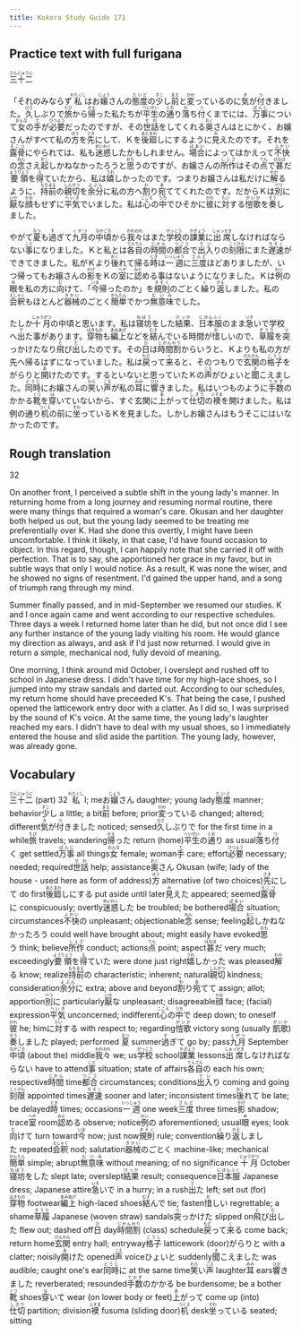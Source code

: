 ```yaml
---
title: Kokoro Study Guide 171
---
```


## Practice text with full furigana

<p>
<ruby><rb>三十二</rb><rt>さんじゅうに</rt></ruby>
</p>

<p>
「それのみならず<ruby><rb>私</rb><rt>わたくし</rt></ruby>はお<ruby><rb>嬢</rb><rt>じょう</rt></ruby>さんの<ruby><rb>態度</rb><rt>たいど</rt></ruby>の<ruby><rb>少</rb><rt>すこ</rt></ruby>し<ruby><rb>前</rb><rt>まえ</rt></ruby>と<ruby><rb>変</rb><rt>かわ</rt></ruby>っているのに<ruby><rb>気</rb><rt>き</rt></ruby>が<ruby><rb>付</rb><rt>つ</rt></ruby>きました。<ruby><rb>久</rb><rt>ひさ</rt></ruby>しぶりで<ruby><rb>旅</rb><rt>たび</rt></ruby>から<ruby><rb>帰</rb><rt>かえ</rt></ruby>った私たちが<ruby><rb>平生</rb><rt>へいぜい</rt></ruby>の<ruby><rb>通</rb><rt>とお</rt></ruby>り<ruby><rb>落</rb><rt>お</rt></ruby>ち<ruby><rb>付</rb><rt>つ</rt></ruby>くまでには、<ruby><rb>万事</rb><rt>ばんじ</rt></ruby>について<ruby><rb>女</rb><rt>おんな</rt></ruby>の<ruby><rb>手</rb><rt>て</rt></ruby>が<ruby><rb>必要</rb><rt>ひつよう</rt></ruby>だったのですが、その<ruby><rb>世話</rb><rt>せわ</rt></ruby>をしてくれる<ruby><rb>奥</rb><rt>おく</rt></ruby>さんはとにかく、お嬢さんがすべて私の<ruby><rb>方</rb><rt>ほう</rt></ruby>を<ruby><rb>先</rb><rt>さき</rt></ruby>にして、Ｋを<ruby><rb>後廻</rb><rt>あとまわ</rt></ruby>しにするように<ruby><rb>見</rb><rt>み</rt></ruby>えたのです。それを<ruby><rb>露骨</rb><rt>ろこつ</rt></ruby>にやられては、私も<ruby><rb>迷惑</rb><rt>めいわく</rt></ruby>したかもしれません。<ruby><rb>場合</rb><rt>ばあい</rt></ruby>によってはかえって<ruby><rb>不快</rb><rt>ふかい</rt></ruby>の<ruby><rb>念</rb><rt>ねん</rt></ruby>さえ<ruby><rb>起</rb><rt>おこ</rt></ruby>しかねなかったろうと<ruby><rb>思</rb><rt>おも</rt></ruby>うのですが、お嬢さんの<ruby><rb>所作</rb><rt>しょさ</rt></ruby>はその<ruby><rb>点</rb><rt>てん</rt></ruby>で<ruby><rb>甚</rb><rt>はなは</rt></ruby>だ<ruby><rb>要領</rb><rt>ようりょう</rt></ruby>を<ruby><rb>得</rb><rt>え</rt></ruby>ていたから、私は<ruby><rb>嬉</rb><rt>うれ</rt></ruby>しかったのです。つまりお嬢さんは私だけに<ruby><rb>解</rb><rt>わか</rt></ruby>るように、<ruby><rb>持前</rb><rt>もちまえ</rt></ruby>の<ruby><rb>親切</rb><rt>しんせつ</rt></ruby>を<ruby><rb>余分</rb><rt>よぶん</rt></ruby>に私の方へ<ruby><rb>割</rb><rt>わ</rt></ruby>り<ruby><rb>宛</rb><rt>あ</rt></ruby>ててくれたのです。だからＫは<ruby><rb>別</rb><rt>べつ</rt></ruby>に<ruby><rb>厭</rb><rt>いや</rt></ruby>な<ruby><rb>顔</rb><rt>かお</rt></ruby>もせずに<ruby><rb>平気</rb><rt>へいき</rt></ruby>でいました。私は<ruby><rb>心</rb><rt>こころ</rt></ruby>の<ruby><rb>中</rb><rt>うち</rt></ruby>でひそかに<ruby><rb>彼</rb><rt>かれ</rt></ruby>に<ruby><rb>対</rb><rt>たい</rt></ruby>する<ruby><rb>愷歌</rb><rt>がいか</rt></ruby>を<ruby><rb>奏</rb><rt>そう</rt></ruby>しました。
</p>

<p>
やがて<ruby><rb>夏</rb><rt>なつ</rt></ruby>も<ruby><rb>過</rb><rt>す</rt></ruby>ぎて<ruby><rb>九月</rb><rt>くがつ</rt></ruby>の<ruby><rb>中頃</rb><rt>なかごろ</rt></ruby>から<ruby><rb>我々</rb><rt>われわれ</rt></ruby>はまた<ruby><rb>学校</rb><rt>がっこう</rt></ruby>の<ruby><rb>課業</rb><rt>かぎょう</rt></ruby>に<ruby><rb>出席</rb><rt>しゅっせき</rt></ruby>しなければならない<ruby><rb>事</rb><rt>こと</rt></ruby>になりました。Ｋと私とは<ruby><rb>各自</rb><rt>てんでん</rt></ruby>の<ruby><rb>時間</rb><rt>じかん</rt></ruby>の<ruby><rb>都合</rb><rt>つごう</rt></ruby>で<ruby><rb>出入</rb><rt>でい</rt></ruby>りの<ruby><rb>刻限</rb><rt>こくげん</rt></ruby>にまた<ruby><rb>遅速</rb><rt>ちそく</rt></ruby>ができてきました。私がＫより<ruby><rb>後</rb><rt>おく</rt></ruby>れて帰る<ruby><rb>時</rb><rt>とき</rt></ruby>は<ruby><rb>一週</rb><rt>いっしゅう</rt></ruby>に<ruby><rb>三度</rb><rt>さんど</rt></ruby>ほどありましたが、いつ帰ってもお嬢さんの<ruby><rb>影</rb><rt>かげ</rt></ruby>をＫの<ruby><rb>室</rb><rt>へや</rt></ruby>に<ruby><rb>認</rb><rt>みと</rt></ruby>める事はないようになりました。Ｋは<ruby><rb>例</rb><rt>れい</rt></ruby>の<ruby><rb>眼</rb><rt>め</rt></ruby>を私の方に<ruby><rb>向</rb><rt>む</rt></ruby>けて、「<ruby><rb>今</rb><rt>いま</rt></ruby>帰ったのか」を<ruby><rb>規則</rb><rt>きそく</rt></ruby>のごとく<ruby><rb>繰</rb><rt>く</rt></ruby>り<ruby><rb>返</rb><rt>かえ</rt></ruby>しました。私の<ruby><rb>会釈</rb><rt>えしゃく</rt></ruby>もほとんど<ruby><rb>器械</rb><rt>きかい</rt></ruby>のごとく<ruby><rb>簡単</rb><rt>かんたん</rt></ruby>でかつ<ruby><rb>無意味</rb><rt>むいみ</rt></ruby>でした。
</p>

<p>
たしか<ruby><rb>十月</rb><rt>じゅうがつ</rt></ruby>の中頃と思います。私は<ruby><rb>寝坊</rb><rt>ねぼう</rt></ruby>をした<ruby><rb>結果</rb><rt>けっか</rt></ruby>、<ruby><rb>日本服</rb><rt>にほんふく</rt></ruby>のまま<ruby><rb>急</rb><rt>いそ</rt></ruby>いで学校へ<ruby><rb>出</rb><rt>で</rt></ruby>た事があります。<ruby><rb>穿物</rb><rt>はきもの</rt></ruby>も<ruby><rb>編上</rb><rt>あみあげ</rt></ruby>などを<ruby><rb>結</rb><rt>むす</rt></ruby>んでいる時間が<ruby><rb>惜</rb><rt>お</rt></ruby>しいので、<ruby><rb>草履</rb><rt>ぞうり</rt></ruby>を<ruby><rb>突</rb><rt>つ</rt></ruby>っかけたなり<ruby><rb>飛</rb><rt>と</rt></ruby>び<ruby><rb>出</rb><rt>だ</rt></ruby>したのです。その<ruby><rb>日</rb><rt>ひ</rt></ruby>は<ruby><rb>時間割</rb><rt>じかんわり</rt></ruby>からいうと、Ｋよりも私の方が先へ帰るはずになっていました。私は<ruby><rb>戻</rb><rt>もど</rt></ruby>って<ruby><rb>来</rb><rt>く</rt></ruby>ると、そのつもりで<ruby><rb>玄関</rb><rt>げんかん</rt></ruby>の<ruby><rb>格子</rb><rt>こうし</rt></ruby>をがらりと<ruby><rb>開</rb><rt>あ</rt></ruby>けたのです。するといないと思っていたＫの<ruby><rb>声</rb><rt>こえ</rt></ruby>がひょいと<ruby><rb>聞</rb><rt>き</rt></ruby>こえました。<ruby><rb>同時</rb><rt>どうじ</rt></ruby>にお嬢さんの<ruby><rb>笑</rb><rt>わら</rt></ruby>い<ruby><rb>声</rb><rt>ごえ</rt></ruby>が私の<ruby><rb>耳</rb><rt>みみ</rt></ruby>に<ruby><rb>響</rb><rt>ひび</rt></ruby>きました。私はいつものように<ruby><rb>手数</rb><rt>てかず</rt></ruby>のかかる<ruby><rb>靴</rb><rt>くつ</rt></ruby>を<ruby><rb>穿</rb><rt>は</rt></ruby>いていないから、すぐ玄関に<ruby><rb>上</rb><rt>あ</rt></ruby>がって<ruby><rb>仕切</rb><rt>しきり</rt></ruby>の<ruby><rb>襖</rb><rt>ふすま</rt></ruby>を開けました。私は例の通り<ruby><rb>机</rb><rt>つくえ</rt></ruby>の前に<ruby><rb>坐</rb><rt>すわ</rt></ruby>っているＫを見ました。しかしお嬢さんはもうそこにはいなかったのです。
</p>


## Rough translation

32

On another front, I perceived a subtle shift in the young lady's manner. In returning home from a long journey and resuming normal routine, there were many things that required a woman's care. Okusan and her daughter both helped us out, but the young lady seemed to be treating me preferentially over K. Had she done this overtly, I might have been uncomfortable. I think it likely, in that case, I'd have found occasion to object. In this regard, though, I can happily note that she carried it off with perfection. That is to say, she apportioned her grace in my favor, but in subtle ways that only I would notice. As a result, K was none the wiser, and he showed no signs of resentment. I'd gained the upper hand, and a song of triumph rang through my mind.

Summer finally passed, and in mid-September we resumed our studies. K and I once again came and went according to our respective schedules. Three days a week I returned home later than he did, but not once did I see any further instance of the young lady visiting his room. He would glance my direction as always, and ask if I'd just now returned. I would give in return a simple, mechanical nod, fully devoid of meaning.

One morning, I think around mid October, I overslept and rushed off to school in Japanese dress. I didn't have time for my high-lace shoes, so I jumped into my straw sandals and darted out. According to our schedules, my return home should have preceeded K's. That being the case, I pushed opened the latticework entry door with a clatter. As I did so, I was surprised by the sound of K's voice. At the same time, the young lady's laughter reached my ears. I didn't have to deal with my usual shoes, so I immediately entered the house and slid aside the partition. The young lady, however, was already gone.


## Vocabulary

<p>
<span class="vocabstudy"><ruby><rb>三十二</rb><rt>さんじゅうに</rt></ruby>&nbsp;(part) 32</span>
<span class="vocabstudy"><ruby><rb>私</rb><rt>わたくし</rt></ruby>&nbsp;I; me</span><span class="vocabstudy">お<ruby><rb>嬢</rb><rt>じょう</rt></ruby>さん&nbsp;daughter; young lady</span><span class="vocabstudy"><ruby><rb>態度</rb><rt>たいど</rt></ruby>&nbsp;manner; behavior</span><span class="vocabstudy"><ruby><rb>少</rb><rt>すこ</rt></ruby>し&nbsp;a little; a bit</span><span class="vocabstudy"><ruby><rb>前</rb><rt>まえ</rt></ruby>&nbsp;before; prior</span><span class="vocabstudy"><ruby><rb>変</rb><rt>かわ</rt></ruby>っている&nbsp;changed; altered; different</span><span class="vocabstudy"><ruby><rb>気</rb><rt>き</rt></ruby>が<ruby><rb>付</rb><rt>つ</rt></ruby>きました&nbsp;noticed; sensed</span><span class="vocabstudy"><ruby><rb>久</rb><rt>ひさ</rt></ruby>しぶりで&nbsp;for the first time in a while</span><span class="vocabstudy"><ruby><rb>旅</rb><rt>たび</rt></ruby>&nbsp;travels; wandering</span><span class="vocabstudy"><ruby><rb>帰</rb><rt>かえ</rt></ruby>った&nbsp;return (home)</span><span class="vocabstudy"><ruby><rb>平生</rb><rt>へいぜい</rt></ruby>の<ruby><rb>通</rb><rt>とお</rt></ruby>り&nbsp;as usual</span><span class="vocabstudy"><ruby><rb>落</rb><rt>お</rt></ruby>ち<ruby><rb>付</rb><rt>つ</rt></ruby>く&nbsp;get settled</span><span class="vocabstudy"><ruby><rb>万事</rb><rt>ばんじ</rt></ruby>&nbsp;all things</span><span class="vocabstudy"><ruby><rb>女</rb><rt>おんな</rt></ruby>&nbsp;female; woman</span><span class="vocabstudy"><ruby><rb>手</rb><rt>て</rt></ruby>&nbsp;care; effort</span><span class="vocabstudy"><ruby><rb>必要</rb><rt>ひつよう</rt></ruby>&nbsp;necessary; needed; required</span><span class="vocabstudy"><ruby><rb>世話</rb><rt>せわ</rt></ruby>&nbsp;help; assistance</span><span class="vocabstudy"><ruby><rb>奥</rb><rt>おく</rt></ruby>さん&nbsp;Okusan (wife; lady of the house - used here as form of address)</span><span class="vocabstudy"><ruby><rb>方</rb><rt>ほう</rt></ruby>&nbsp;alternative (of two choices)</span><span class="vocabstudy"><ruby><rb>先</rb><rt>さき</rt></ruby>にして&nbsp;do first</span><span class="vocabstudy"><ruby><rb>後廻</rb><rt>あとまわ</rt></ruby>しにする&nbsp;put aside until later</span><span class="vocabstudy"><ruby><rb>見</rb><rt>み</rt></ruby>えた&nbsp;appeared; seemed</span><span class="vocabstudy"><ruby><rb>露骨</rb><rt>ろこつ</rt></ruby>に&nbsp;conspicuously; overtly</span><span class="vocabstudy"><ruby><rb>迷惑</rb><rt>めいわく</rt></ruby>した&nbsp;be troubled; be bothered</span><span class="vocabstudy"><ruby><rb>場合</rb><rt>ばあい</rt></ruby>&nbsp;situation; circumstances</span><span class="vocabstudy"><ruby><rb>不快</rb><rt>ふかい</rt></ruby>の&nbsp;unpleasant; objectionable</span><span class="vocabstudy"><ruby><rb>念</rb><rt>ねん</rt></ruby>&nbsp;sense; feeling</span><span class="vocabstudy"><ruby><rb>起</rb><rt>おこ</rt></ruby>しかねなかったろう&nbsp;could well have brought about; might easily have evoked</span><span class="vocabstudy"><ruby><rb>思</rb><rt>おも</rt></ruby>う&nbsp;think; believe</span><span class="vocabstudy"><ruby><rb>所作</rb><rt>しょさ</rt></ruby>&nbsp;conduct; actions</span><span class="vocabstudy"><ruby><rb>点</rb><rt>てん</rt></ruby>&nbsp;point; aspect</span><span class="vocabstudy"><ruby><rb>甚</rb><rt>はなは</rt></ruby>だ&nbsp;very much; exceedingly</span><span class="vocabstudy"><ruby><rb>要領</rb><rt>ようりょう</rt></ruby>を<ruby><rb>得</rb><rt>え</rt></ruby>ていた&nbsp;were done just right</span><span class="vocabstudy"><ruby><rb>嬉</rb><rt>うれ</rt></ruby>しかった&nbsp;was pleased</span><span class="vocabstudy"><ruby><rb>解</rb><rt>わか</rt></ruby>る&nbsp;know; realize</span><span class="vocabstudy"><ruby><rb>持前</rb><rt>もちまえ</rt></ruby>の&nbsp;characteristic; inherent; natural</span><span class="vocabstudy"><ruby><rb>親切</rb><rt>しんせつ</rt></ruby>&nbsp;kindness; consideration</span><span class="vocabstudy"><ruby><rb>余分</rb><rt>よぶん</rt></ruby>に&nbsp;extra; above and beyond</span><span class="vocabstudy"><ruby><rb>割</rb><rt>わ</rt></ruby>り<ruby><rb>宛</rb><rt>あ</rt></ruby>てて&nbsp;assign; allot; apportion</span><span class="vocabstudy"><ruby><rb>別</rb><rt>べつ</rt></ruby>に&nbsp;particularly</span><span class="vocabstudy"><ruby><rb>厭</rb><rt>いや</rt></ruby>な&nbsp;unpleasant; disagreeable</span><span class="vocabstudy"><ruby><rb>顔</rb><rt>かお</rt></ruby>&nbsp;face; (facial) expression</span><span class="vocabstudy"><ruby><rb>平気</rb><rt>へいき</rt></ruby>&nbsp;unconcerned; indifferent</span><span class="vocabstudy"><ruby><rb>心</rb><rt>こころ</rt></ruby>の<ruby><rb>中</rb><rt>うち</rt></ruby>で&nbsp;deep down; to oneself</span><span class="vocabstudy"><ruby><rb>彼</rb><rt>かれ</rt></ruby>&nbsp;he; him</span><span class="vocabstudy">に<ruby><rb>対</rb><rt>たい</rt></ruby>する&nbsp;with respect to; regarding</span><span class="vocabstudy"><ruby><rb>愷歌</rb><rt>がいか</rt></ruby>&nbsp;victory song (usually <ruby><rb>凱歌</rb><rt>がいか</rt></ruby>)</span><span class="vocabstudy"><ruby><rb>奏</rb><rt>そう</rt></ruby>しました&nbsp;played; performed</span>
<span class="vocabstudy"><ruby><rb>夏</rb><rt>なつ</rt></ruby>&nbsp;summer</span><span class="vocabstudy"><ruby><rb>過</rb><rt>す</rt></ruby>ぎて&nbsp;go by; pass</span><span class="vocabstudy"><ruby><rb>九月</rb><rt>くがつ</rt></ruby>&nbsp;September</span><span class="vocabstudy"><ruby><rb>中頃</rb><rt>なかごろ</rt></ruby>&nbsp;(about the) middle</span><span class="vocabstudy"><ruby><rb>我々</rb><rt>われわれ</rt></ruby>&nbsp;we; us</span><span class="vocabstudy"><ruby><rb>学校</rb><rt>がっこう</rt></ruby>&nbsp;school</span><span class="vocabstudy"><ruby><rb>課業</rb><rt>かぎょう</rt></ruby>&nbsp;lessons</span><span class="vocabstudy"><ruby><rb>出席</rb><rt>しゅっせき</rt></ruby>しなければならない&nbsp;have to attend</span><span class="vocabstudy"><ruby><rb>事</rb><rt>こと</rt></ruby>&nbsp;situation; state of affairs</span><span class="vocabstudy"><ruby><rb>各自</rb><rt>てんでん</rt></ruby>の&nbsp;each his own; respective</span><span class="vocabstudy"><ruby><rb>時間</rb><rt>じかん</rt></ruby>&nbsp;time</span><span class="vocabstudy"><ruby><rb>都合</rb><rt>つごう</rt></ruby>&nbsp;circumstances; conditions</span><span class="vocabstudy"><ruby><rb>出入</rb><rt>でい</rt></ruby>り&nbsp;coming and going</span><span class="vocabstudy"><ruby><rb>刻限</rb><rt>こくげん</rt></ruby>&nbsp;appointed times</span><span class="vocabstudy"><ruby><rb>遅速</rb><rt>ちそく</rt></ruby>&nbsp;sooner and later; inconsistent times</span><span class="vocabstudy"><ruby><rb>後</rb><rt>おく</rt></ruby>れて&nbsp;be late; be delayed</span><span class="vocabstudy"><ruby><rb>時</rb><rt>とき</rt></ruby>&nbsp;times; occasions</span><span class="vocabstudy"><ruby><rb>一週</rb><rt>いっしゅう</rt></ruby>&nbsp;one week</span><span class="vocabstudy"><ruby><rb>三度</rb><rt>さんど</rt></ruby>&nbsp;three times</span><span class="vocabstudy"><ruby><rb>影</rb><rt>かげ</rt></ruby>&nbsp;shadow; trace</span><span class="vocabstudy"><ruby><rb>室</rb><rt>へや</rt></ruby>&nbsp;room</span><span class="vocabstudy"><ruby><rb>認</rb><rt>みと</rt></ruby>める&nbsp;observe; notice</span><span class="vocabstudy"><ruby><rb>例</rb><rt>れい</rt></ruby>の&nbsp;aforementioned; usual</span><span class="vocabstudy"><ruby><rb>眼</rb><rt>め</rt></ruby>&nbsp;eyes; look</span><span class="vocabstudy"><ruby><rb>向</rb><rt>む</rt></ruby>けて&nbsp;turn toward</span><span class="vocabstudy"><ruby><rb>今</rb><rt>いま</rt></ruby>&nbsp;now; just now</span><span class="vocabstudy"><ruby><rb>規則</rb><rt>きそく</rt></ruby>&nbsp;rule; convention</span><span class="vocabstudy"><ruby><rb>繰</rb><rt>く</rt></ruby>り<ruby><rb>返</rb><rt>かえ</rt></ruby>しました&nbsp;repeated</span><span class="vocabstudy"><ruby><rb>会釈</rb><rt>えしゃく</rt></ruby>&nbsp;nod; salutation</span><span class="vocabstudy"><ruby><rb>器械</rb><rt>きかい</rt></ruby>のごとく&nbsp;machine-like; mechanical</span><span class="vocabstudy"><ruby><rb>簡単</rb><rt>かんたん</rt></ruby>&nbsp;simple; abrupt</span><span class="vocabstudy"><ruby><rb>無意味</rb><rt>むいみ</rt></ruby>&nbsp;without meaning; of no significance</span>
<span class="vocabstudy"><ruby><rb>十月</rb><rt>じゅうがつ</rt></ruby>&nbsp;October</span><span class="vocabstudy"><ruby><rb>寝坊</rb><rt>ねぼう</rt></ruby>をした&nbsp;slept late; overslept</span><span class="vocabstudy"><ruby><rb>結果</rb><rt>けっか</rt></ruby>&nbsp;result; consequence</span><span class="vocabstudy"><ruby><rb>日本服</rb><rt>にほんふく</rt></ruby>&nbsp;Japanese dress; Japanese attire</span><span class="vocabstudy"><ruby><rb>急</rb><rt>いそ</rt></ruby>いで&nbsp;in a hurry; in a rush</span><span class="vocabstudy"><ruby><rb>出</rb><rt>で</rt></ruby>た&nbsp;left; set out (for)</span><span class="vocabstudy"><ruby><rb>穿物</rb><rt>はきもの</rt></ruby>&nbsp;footwear</span><span class="vocabstudy"><ruby><rb>編上</rb><rt>あみあげ</rt></ruby>&nbsp;high-laced shoes</span><span class="vocabstudy"><ruby><rb>結</rb><rt>むす</rt></ruby>んで&nbsp;tie; fasten</span><span class="vocabstudy"><ruby><rb>惜</rb><rt>お</rt></ruby>しい&nbsp;regrettable; a shame</span><span class="vocabstudy"><ruby><rb>草履</rb><rt>ぞうり</rt></ruby>&nbsp;Japanese (woven straw) sandals</span><span class="vocabstudy"><ruby><rb>突</rb><rt>つ</rt></ruby>っかけた&nbsp;slipped on</span><span class="vocabstudy"><ruby><rb>飛</rb><rt>と</rt></ruby>び<ruby><rb>出</rb><rt>だ</rt></ruby>した&nbsp;flew out; dashed off</span><span class="vocabstudy"><ruby><rb>日</rb><rt>ひ</rt></ruby>&nbsp;day</span><span class="vocabstudy"><ruby><rb>時間割</rb><rt>じかんわり</rt></ruby>&nbsp;(class) schedule</span><span class="vocabstudy"><ruby><rb>戻</rb><rt>もど</rt></ruby>って<ruby><rb>来</rb><rt>く</rt></ruby>る&nbsp;come back; return home</span><span class="vocabstudy"><ruby><rb>玄関</rb><rt>げんかん</rt></ruby>&nbsp;entry hall; entryway</span><span class="vocabstudy"><ruby><rb>格子</rb><rt>こうし</rt></ruby>&nbsp;latticework (door)</span><span class="vocabstudy">がらりと&nbsp;with a clatter; noisily</span><span class="vocabstudy"><ruby><rb>開</rb><rt>あ</rt></ruby>けた&nbsp;opened</span><span class="vocabstudy"><ruby><rb>声</rb><rt>こえ</rt></ruby>&nbsp;voice</span><span class="vocabstudy">ひょいと&nbsp;suddenly</span><span class="vocabstudy"><ruby><rb>聞</rb><rt>き</rt></ruby>こえました&nbsp;was audible; caught one's ear</span><span class="vocabstudy"><ruby><rb>同時</rb><rt>どうじ</rt></ruby>に&nbsp;at the same time</span><span class="vocabstudy"><ruby><rb>笑</rb><rt>わら</rt></ruby>い<ruby><rb>声</rb><rt>ごえ</rt></ruby>&nbsp;laughter</span><span class="vocabstudy"><ruby><rb>耳</rb><rt>みみ</rt></ruby>&nbsp;ears</span><span class="vocabstudy"><ruby><rb>響</rb><rt>ひび</rt></ruby>きました&nbsp;reverberated; resounded</span><span class="vocabstudy"><ruby><rb>手数</rb><rt>てかず</rt></ruby>のかかる&nbsp;be burdensome; be a bother</span><span class="vocabstudy"><ruby><rb>靴</rb><rt>くつ</rt></ruby>&nbsp;shoes</span><span class="vocabstudy"><ruby><rb>穿</rb><rt>は</rt></ruby>いて&nbsp;wear (on lower body or feet)</span><span class="vocabstudy"><ruby><rb>上</rb><rt>あ</rt></ruby>がって&nbsp;come up (into)</span><span class="vocabstudy"><ruby><rb>仕切</rb><rt>しきり</rt></ruby>&nbsp;partition; division</span><span class="vocabstudy"><ruby><rb>襖</rb><rt>ふすま</rt></ruby>&nbsp;fusuma (sliding door)</span><span class="vocabstudy"><ruby><rb>机</rb><rt>つくえ</rt></ruby>&nbsp;desk</span><span class="vocabstudy"><ruby><rb>坐</rb><rt>すわ</rt></ruby>っている&nbsp;seated; sitting</span>
</p>
